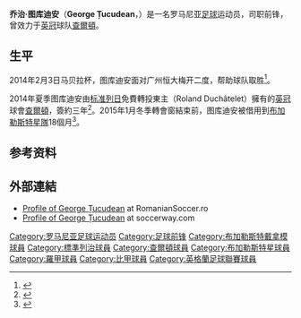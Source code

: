 {{noteTA|G1=Football|G2=FAcup}}
{{Infobox football biography
|name                = 乔治·图库迪安<br>''George Ţucudean''
|image               = Tucudean123.jpg
|image_size          = 250               
|fullname            = George Marius Ţucudean
|birth_date          = {{birth date and age|1991|4|30|df=yes}}
|birth_place         = [[罗马尼亚|罗马尼亚]][[阿拉德|阿拉德]]
|height              = {{height|m=1.87}}
|position            = [[前锋_(足球)|前锋]]
|currentclub         = 
|clubnumber          = 
|youthyears1         = 2005–2009
|youthclubs1         = 阿拉德竞技
|years1              = 2009–2010
|clubs1              = [[FC_UTA_Arad|阿拉德UTA]]
|caps1               = 41
|goals1              = 13
|years2              = 2010–2013
|clubs2              = [[布加勒斯特迪纳摩足球俱乐部|布加勒斯特迪纳摩]]
|caps2               = 51
|goals2              = 10
|years3              = 2010
|clubs3              = → [[FC_UTA_Arad|阿拉德UTA]]
|caps3               = 12
|goals3              = 9
|years4              = 2013–2014
|clubs4              = [[标准列日足球俱乐部|标准列日]]
|caps4               = 11
|goals4              = 0
|years5              = 2013–2014
|clubs5              = → [[布加勒斯特迪纳摩足球俱乐部|布加勒斯特迪纳摩]] (外借)
|caps5               = 22
|goals5              = 7
|years6              = 2014–
|clubs6              = [[查爾頓足球會|查爾頓]]
|caps6               = 20
|goals6              = 2 
|years7              = 2015–
|clubs7              = → [[布加勒斯特星隊|布加勒斯特星隊]] (外借)
|caps7          = 17
|goals7         = 3
|years8         = 2016
|clubs8         = → [[特爾古穆列什足球會|達古莫勒斯]] (外借)
|caps8          = 9
|goals8         = 2
|years9         = 2016–2017
|clubs9         = [[特爾古捷烏彭杜歷體育會|彭杜歷]]
|caps9          = 15
|goals9         = 5
|years10        = 2017–2018
|clubs10        = [[康斯坦察維托足球俱樂部|維托魯干斯坦達]]
|caps10         = 26
|goals10        = 15
|years11        = 2018–2020
|clubs11        = [[CFR克卢日足球俱乐部|克盧日]]
|caps11         = 47
|goals11        = 23
|totalcaps      = 272
|totalgoals     = 89
|nationalyears1      = 2009
|nationalteam1       = [[罗马尼亚17岁以下国家足球队|罗马尼亚U17]]
|nationalcaps1       = 3
|nationalgoals1      = 0
|nationalyears2      = 2010–2011
|nationalteam2       = [[罗马尼亚19岁以下国家足球队|罗马尼亚U19]]
|nationalcaps2       = 5
|nationalgoals2      = 1
|nationalyears3      = 2011–2012
|nationalteam3       = [[罗马尼亚21岁以下国家足球队|罗马尼亚U21]]
|nationalcaps3  = 5
|nationalgoals3 = 2
|nationalyears4 = 2017–2020 
|nationalteam4  = [[羅馬尼亞國家足球隊|羅馬尼亞]]
|nationalcaps4  = 10
|nationalgoals4 = 3
|club-update    = 21 August 2020
|ntupdate       = 7 June 2019
}}

'''乔治·图库迪安'''（'''George Țucudean'''，{{bd|1991年|4月30日|||Tucudean, George}}）是一名罗马尼亚[[足球|足球]]运动员，司职前锋，曾效力于[[英冠|英冠]]球队[[查爾頓足球會|查爾頓]]。

==生平==
2014年2月3日马贝拉杯，图库迪安面对广州恒大梅开二度，帮助球队取胜<ref>{{cite press release|title=马贝拉杯-黄博文埃神中柱 恒大马年首秀0-2欧劲旅|url=http://sports.sina.com.cn/j/2014-02-04/00597005344.shtml|date=2014-02-04|publisher=[[新浪体育|新浪体育]]|access-date=2014-02-05|archive-date=2019-09-12|archive-url=https://web.archive.org/web/20190912170052/http://sports.sina.com.cn/j/2014-02-04/00597005344.shtml}}</ref>。

2014年夏季图库迪安由[[标准列日足球俱乐部|标准列日]]免費轉投東主{{tsl|en|Roland Duchâtelet|罗兰德·迪莎赖特}}（Roland Duchâtelet）擁有的[[英冠|英冠]] 球會[[查爾頓足球會|查爾頓]]，簽約三年<ref >{{citeweb |language =en |url =http://www.bbc.com/sport/0/football/28310132 |title =Charlton Athletic: Striker George Tucudean joins Addicks |work =''[[BBC_Sport|BBC Sport]]'' |date =2014-07-15 |accessdate =2015-04-10 |archive-date =2015-09-24 |archive-url =https://web.archive.org/web/20150924205955/http://www.bbc.com/sport/0/football/28310132 }}</ref >。2015年1月冬季轉會窗結束前，图库迪安被借用到[[布加勒斯特星隊|布加勒斯特星隊]]18個月<ref >{{citeweb |language =en |url =http://www.bbc.com/sport/0/football/31060340 |title =Charlton Athletic: George Tucudean joins Steaua Bucharest |work =''[[BBC_Sport|BBC Sport]]'' |date =2015-01-30 |accessdate =2015-04-10 |archive-date =2015-04-12 |archive-url =https://web.archive.org/web/20150412055604/http://www.bbc.com/sport/0/football/31060340 }}</ref >。

== 参考资料 ==
{{reflist}}

==外部連結==
*[http://www.romaniansoccer.ro/players/t/tucudean_george.shtml Profile of George Țucudean] {{Wayback|url=http://www.romaniansoccer.ro/players/t/tucudean_george.shtml |date=20140504123907 }} at RomanianSoccer.ro
*[http://www.soccerway.com/players/-tucudean/75210/ Profile of George Țucudean] {{Wayback|url=http://www.soccerway.com/players/-tucudean/75210/ |date=20201019012923 }} at soccerway.com

{{DEFAULTSORT:Tucudean, George}}
[[Category:罗马尼亚足球运动员|Category:罗马尼亚足球运动员]]
[[Category:足球前锋|Category:足球前锋]]
[[Category:布加勒斯特戴拿模球員|Category:布加勒斯特戴拿模球員]]
[[Category:標準列治球員|Category:標準列治球員]]
[[Category:查爾頓球員|Category:查爾頓球員]]
[[Category:布加勒斯特星球員|Category:布加勒斯特星球員]]
[[Category:羅甲球員|Category:羅甲球員]]
[[Category:比甲球員|Category:比甲球員]]
[[Category:英格蘭足球聯賽球員|Category:英格蘭足球聯賽球員]]